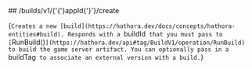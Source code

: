 
<MethodPill method="post" />
## /builds/v1/{'{'}appId{'}'}/create

{`Creates a new [build](https://hathora.dev/docs/concepts/hathora-entities#build). Responds with a `buildId` that you must pass to [`RunBuild()`](https://hathora.dev/api#tag/BuildV1/operation/RunBuild) to build the game server artifact. You can optionally pass in a `buildTag` to associate an external version with a build.`}